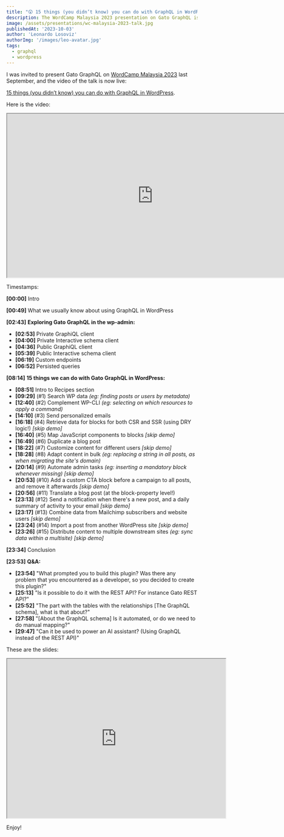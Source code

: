 ```yaml
---
title: "😲 15 things (you didn’t know) you can do with GraphQL in WordPress"
description: The WordCamp Malaysia 2023 presentation on Gato GraphQL is now live.
image: /assets/presentations/wc-malaysia-2023-talk.jpg
publishedAt: '2023-10-03'
author: 'Leonardo Losoviz'
authorImg: '/images/leo-avatar.jpg'
tags:
  - graphql
  - wordpress
---
```


I was invited to present Gato GraphQL on [WordCamp Malaysia 2023](https://malaysia.wordcamp.org/2023/) last September, and the video of the talk is now live:

<a href="https://wordpress.tv/2023/10/01/15-things-you-didnt-know-you-can-do-with-graphql-in-wordpress/">15 things (you didn’t know) you can do with GraphQL in WordPress</a>.

Here is the video:

<div className="aspect-video">
  <iframe
    className="w-full h-full"
    src="https://www.youtube.com/embed/4gDkunLl-rQ"
    title="15 things (you didn’t know) you can do with GraphQL in WordPress"
    width="768"
    height="432"
    allow="accelerometer; autoplay; clipboard-write; encrypted-media; gyroscope; picture-in-picture; web-share"
    allowFullScreen
  >
  </iframe>
</div>

Timestamps:

**[00:00]** Intro

**[00:49]** What we usually know about using GraphQL in WordPress

**[02:43]** **Exploring Gato GraphQL in the wp-admin:**

- **[02:53]** Private GraphiQL client
- **[04:00]** Private Interactive schema client
- **[04:36]** Public GraphiQL client
- **[05:39]** Public Interactive schema client
- **[06:19]** Custom endpoints
- **[06:52]** Persisted queries
  
**[08:14]** **15 things we can do with Gato GraphQL in WordPress:**

- **[08:51]** Intro to Recipes section
- **[09:29]** (#1) Search WP data _(eg: finding posts or users by metadata)_
- **[12:40]** (#2) Complement WP-CLI _(eg: selecting on which resources to apply a command)_
- **[14:10]** (#3) Send personalized emails
- **[16:18]** (#4) Retrieve data for blocks for both CSR and SSR (using DRY logic!) _[skip demo]_
- **[16:40]** (#5) Map JavaScript components to blocks _[skip demo]_
- **[16:49]** (#6) Duplicate a blog post
- **[18:22]** (#7) Customize content for different users _[skip demo]_
- **[18:28]** (#8) Adapt content in bulk _(eg: replacing a string in all posts, as when migrating the site's domain)_
- **[20:14]** (#9) Automate admin tasks _(eg: inserting a mandatory block whenever missing) [skip demo]_
- **[20:53]** (#10) Add a custom CTA block before a campaign to all posts, and remove it afterwards _[skip demo]_
- **[20:56]** (#11) Translate a blog post (at the block-property level!)
- **[23:13]** (#12) Send a notification when there's a new post, and a daily summary of activity to your email _[skip demo]_
- **[23:17]** (#13) Combine data from Mailchimp subscribers and website users _[skip demo]_
- **[23:24]** (#14) Import a post from another WordPress site _[skip demo]_
- **[23:26]** (#15) Distribute content to multiple downstream sites _(eg: sync data within a multisite) [skip demo]_
  
**[23:34]** Conclusion

**[23:53]** **Q&A:**

- **[23:54]** "What prompted you to build this plugin? Was there any problem that you encountered as a developer, so you decided to create this plugin?"
- **[25:13]** "Is it possible to do it with the REST API? For instance Gato REST API?"
- **[25:52]** "The part with the tables with the relationships [The GraphQL schema], what is that about?"
- **[27:58]** "[About the GraphQL schema] Is it automated, or do we need to do manual mapping?"
- **[29:47]** "Can it be used to power an AI assistant? (Using GraphQL instead of the REST API)"

These are the slides:

<div className="aspect-video">
  <iframe
    className="w-full h-full"
    src="https://slides.com/leoloso/graphql-in-wordpress/embed"
    width="576"
    height="420"
    allowFullScreen
  >
  </iframe>
</div>

Enjoy!
